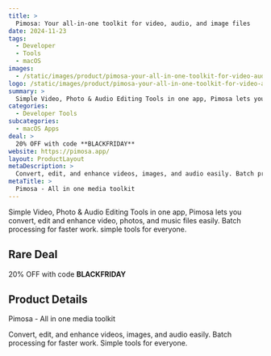 ```yaml
---
title: >
  Pimosa: Your all-in-one toolkit for video, audio, and image files
date: 2024-11-23
tags:
  - Developer
  - Tools
  - macOS
images:
  - /static/images/product/pimosa-your-all-in-one-toolkit-for-video-audio-and-image-files/og-image.png
logo: /static/images/product/pimosa-your-all-in-one-toolkit-for-video-audio-and-image-files/logo.png
summary: >
  Simple Video, Photo & Audio Editing Tools in one app, Pimosa lets you convert, edit and enhance video, photos, and music files easily. Batch processing for faster work. simple tools for everyone.
categories:
  - Developer Tools
subcategories:
  - macOS Apps
deal: >
  20% OFF with code **BLACKFRIDAY**
website: https://pimosa.app/
layout: ProductLayout
metaDescription: >
  Convert, edit, and enhance videos, images, and audio easily. Batch processing for faster work. Simple tools for everyone.
metaTitle: >
  Pimosa - All in one media toolkit
---
```

Simple Video, Photo & Audio Editing Tools in one app, Pimosa lets you convert, edit and enhance video, photos, and music files easily. Batch processing for faster work. simple tools for everyone.

## Rare Deal

20% OFF with code **BLACKFRIDAY**

## Product Details
Pimosa - All in one media toolkit

Convert, edit, and enhance videos, images, and audio easily. Batch processing for faster work. Simple tools for everyone.
